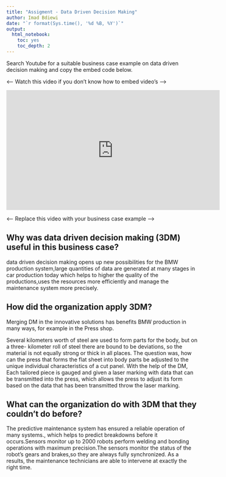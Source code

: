```yaml
---
title: "Assigment - Data Driven Decision Making"
author: Imad Bdiewi
date: "`r format(Sys.time(), '%d %B, %Y')`"
output:
  html_notebook:
    toc: yes
    toc_depth: 2
---
```


Search Youtube for a suitable business case example on data driven decision making and copy the embed code below.

<---- Watch this video if you don't know how to embed video's ---->

<iframe width="560" height="315" src="https://www.youtube.com/watch?v=SUIcf2U6pu4" frameborder="0" allow="accelerometer; autoplay; clipboard-write; encrypted-media; gyroscope; picture-in-picture" allowfullscreen></iframe>


<---- Replace this video with your business case example ---->


## Why was data driven decision making (3DM) useful in this business case?

data driven decision making opens up new possibilities for the BMW production system,large quantities of data are generated at many stages in car production today which helps to higher the quality of the productions,uses the resources more efficiently and manage the maintenance system more precisely.

## How did the organization apply 3DM?

Merging DM in the innovative solutions has benefits BMW production in many ways, for example in the Press shop.

Several kilometers worth of steel are used to form parts for the body, but on a three- kilometer roll of steel there are bound to be deviations, so the material is not equally strong or thick in all places. The question was, how can the press that forms the flat sheet into body parts be adjusted to the unique individual characteristics of a cut panel.
With the help of the DM, Each tailored piece is gauged and given a laser marking with data that can be transmitted into the press, which allows the press to adjust its form based on the data that has been transmitted throw the laser marking. 


## What can the organization do with 3DM that they couldn’t do before?

The predictive maintenance system has ensured a reliable operation of many systems., which helps to predict breakdowns before it occurs.Sensors monitor up to 2000 robots perform welding and bonding operations with maximum precision.The sensors monitor the status of the robot’s gears and brakes,so they are always fully synchronized. As a results, the maintenance technicians are able to intervene at exactly the right time.  

